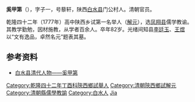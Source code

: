 '''奚甲第'''（{{bd|1730年||1811年||Xi}}），字子一，号藜轩，陕西[[白水县|白水县]]门公村人。清朝官员。

乾隆四十二年（1777年）高中陕西乡试第一名举人（[[解元|解元]]），选[[凤翔县|凤翔县]]儒学教谕。其教学勤勉，因材施教，从学者百余人。卒年82岁。光绪间知县[[李廷玉|李廷玉]]、[[王煜|王煜]]以“文有逸品，卓然名元”题表其墓。

==参考资料==
*[http://www.sanqinyou.com/mingren/info/127821165743188.html 白水县清代人物——奚甲第] {{Wayback|url=http://www.sanqinyou.com/mingren/info/127821165743188.html |date=20160304120225 }}

{{DEFAULTSORT:Xi奚}}
[[Category:乾隆四十二年丁酉科陝西鄉試舉人|Category:乾隆四十二年丁酉科陝西鄉試舉人]]
[[Category:清朝陝西鄉試解元|Category:清朝陝西鄉試解元]]
[[Category:清朝縣儒學教諭|Category:清朝縣儒學教諭]]
[[Category:白水人|Category:白水人]]
[[Category:奚姓|Jia]]